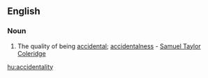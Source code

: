 ==English==

===Noun===
{{infl|en|noun}}

# {{rare}} The quality of being [[accidental]]; [[accidentalness]] - [[w:Samuel Taylor Coleridge|Samuel Taylor Coleridge]]

[[hu:accidentality]]